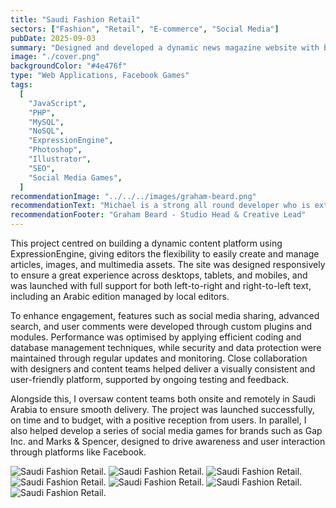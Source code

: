 ```yaml
---
title: "Saudi Fashion Retail"
sectors: ["Fashion", "Retail", "E-commerce", "Social Media"]
pubDate: 2025-09-03
summary: "Designed and developed a dynamic news magazine website with bi-directional HTML support for Arabic content."
image: "./cover.png"
backgroundColor: "#4e476f"
type: "Web Applications, Facebook Games"
tags:
  [
    "JavaScript",
    "PHP",
    "MySQL",
    "NoSQL",
    "ExpressionEngine",
    "Photoshop",
    "Illustrator",
    "SEO",
    "Social Media Games",
  ]
recommendationImage: "../../../images/graham-beard.png"
recommendationText: "Michael is a strong all round developer who is extremely professional within his approach and great to work with. He worked on a variety high-end websites producing work of the highest quality."
recommendationFooter: "Graham Beard - Studio Head & Creative Lead"
---
```



This project centred on building a dynamic content platform using
ExpressionEngine, giving editors the flexibility to easily create and manage
articles, images, and multimedia assets. The site was designed responsively to
ensure a great experience across desktops, tablets, and mobiles, and was
launched with full support for both left-to-right and right-to-left text,
including an Arabic edition managed by local editors.

To enhance engagement, features such as social media sharing, advanced search,
and user comments were developed through custom plugins and modules.
Performance was optimised by applying efficient coding and database management
techniques, while security and data protection were maintained through regular
updates and monitoring. Close collaboration with designers and content teams
helped deliver a visually consistent and user-friendly platform, supported by
ongoing testing and feedback.

Alongside this, I oversaw content teams both onsite and remotely in Saudi
Arabia to ensure smooth delivery. The project was launched successfully, on
time and to budget, with a positive reception from users. In parallel, I also
helped develop a series of social media games for brands such as Gap Inc. and
Marks & Spencer, designed to drive awareness and user interaction through
platforms like Facebook.

<ContentImage1Column>
  <ImageContainer>
    <Image
      src={image1}
      alt="Saudi Fashion Retail."
      width={2816}
      loading="lazy"
      quality={100}
    />
  </ImageContainer>
</ContentImage1Column>

<ContentImage2Column>
  <ImageContainer backgroundColor="var(--color-onPrimary)">
    <Image
      src={image5}
      alt="Saudi Fashion Retail."
      width={1400}
      loading="lazy"
      quality={100}
    />
  </ImageContainer>
  <ImageContainer backgroundColor="var(--color-secondary)">
    <Image
      src={image4}
      alt="Saudi Fashion Retail."
      width={1400}
      loading="lazy"
      quality={100}
    />
  </ImageContainer>
</ContentImage2Column>

<ContentImage1Column>
  <ImageContainer backgroundColor="var(--color-onPrimary)">
    <Image
      src={image6}
      alt="Saudi Fashion Retail."
      width={2816}
      loading="lazy"
      quality={100}
    />
  </ImageContainer>
</ContentImage1Column>

<ContentImage1Column>
  <ImageContainer backgroundColor="var(--color-secondary)">
    <Image
      src={image3}
      alt="Saudi Fashion Retail."
      width={2816}
      loading="lazy"
      quality={100}
    />
  </ImageContainer>
</ContentImage1Column>

<ContentImage1Column>
  <ImageContainer backgroundColor="var(--color-onPrimary)">
    <Image
      src={image2}
      alt="Saudi Fashion Retail."
      width={2816}
      loading="lazy"
      quality={100}
    />
  </ImageContainer>
</ContentImage1Column>

<ContentImage1Column>
  <ImageContainer>
    <Image
      src={image7}
      alt="Saudi Fashion Retail."
      width={2816}
      loading="lazy"
      quality={100}
    />
  </ImageContainer>
</ContentImage1Column>
